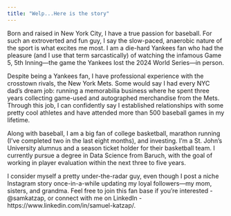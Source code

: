 ```yaml
---
title: "Welp...Here is the story"
---
```

Born and raised in New York City, I have a true passion for baseball. For such an extroverted and fun guy, I say the slow-paced, anaerobic nature of the sport is what excites me most. I am a die-hard Yankees fan who had the pleasure (and I use that term sarcastically) of watching the infamous Game 5, 5th Inning—the game the Yankees lost the 2024 World Series—in person.

Despite being a Yankees fan, I have professional experience with the crosstown rivals, the New York Mets. Some would say I had every NYC dad's dream job: running a memorabilia business where he spent three years collecting game-used and autographed merchandise from the Mets. Through this job, I can confidently say I established relationships with some pretty cool athletes and have attended more than 500 baseball games in my lifetime.

Along with baseball, I am a big fan of college basketball, marathon running (I've completed two in the last eight months), and investing. I'm a St. John's University alumnus and a season ticket holder for their basketball team. I currently pursue a degree in Data Science from Baruch, with the goal of working in player evaluation within the next three to five years.

I consider myself a pretty under-the-radar guy, even though I post a niche Instagram story once-in-a-while updating my loyal followers—my mom, sisters, and grandma. Feel free to join this fan base if you're interested - @samkatzap, or connect with me on LinkedIn - https://www.linkedin.com/in/samuel-katzap/.